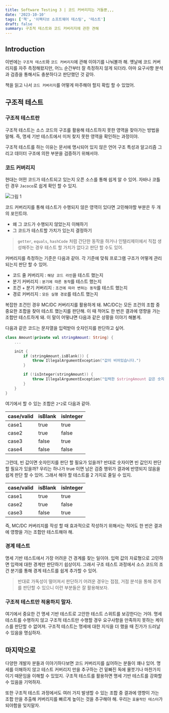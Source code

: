 ```yaml
---
title: Software Testing 3 | 코드 커버리지는 거들뿐,,,
date: '2023-10-10'
tags: ['책', '이펙티브 소프트웨어 테스팅', '테스트']
draft: false
summary: 구조적 테스트와 코드 커버리지에 관한 견해
---
```


## Introduction

이번에는 `구조적 테스트`와 `코드 커버리지`에 관해 이야기를 나눠볼까 해.
옛날에 코드 커버리지를 자주 측정해왔지만, 어느 순간부터 잘 측정하지 않게 되더라.
아마 요구사항 분석과 검증을 통해서도 충분하다고 판단했던 것 같아.

책을 읽고 나서 `코드 커버리지`를 어떻게 마주해야 할지 확립 할 수 있었어.

<TOCInline toc={props.toc} exclude="Introduction" />

## 구조적 테스트

### 구조적 테스트란

구조적 테스트는 소스 코드의 구조를 활용해 테스트하지 못한 영역을 찾아가는 방법을 말해.
즉, 명세 기반 테스트에서 미처 찾지 못한 영역을 확인하는 과정이야.

구조적 테스트를 하는 이유는 문서에 명시되어 있지 않은 언어 구조 특성과 알고리즘 그리고 데이터 구조에 의한 부분을 검증하기 위해서야.

### 코드 커버리지

현대는 어떤 코드가 테스트되고 있는지 오픈 소스를 통해 쉽게 알 수 있어. 자바나 코틀린 경우 `Jacoco`로 쉽게 확인 할 수 있지.

![그림 1](/static/images/effective-software-testing-3/1.png)

코드 커버리지를 통해 테스트가 수행되지 않은 영역이 있다면 고민해야할 부분은 두 개의 포인트야.

- 왜 그 코드가 수행되지 않았는지 이해하기
- 그 코드가 테스트할 가치가 있는지 결정하기

> `getter`, `equals`, `hashCode` 처럼 간단한 동작을 하거나 인텔리제이에서 직접 생성해주는 경우 테스트 할 가치가 없다고 판단 할 수도 있어.

커버리지를 측정하는 기준은 다음과 같아. 각 기준에 맞춰 프로그램 구조가 어떻게 관리되는지 판단 할 수 있어.

- 코드 줄 커버리지 : `해당 코드 라인`을 테스트 했는지
- 분기 커버리지 : `분기에 따른 동작`를 테스트 했는지
- 조건 + 분기 커버리지 : `조건에 따라 변하는 동작`를 테스트 했는지
- 경로 커버리지 : `모든 실행 경로`를 테스트 했는지

복잡한 조건인 경우 MC/DC 커버리지를 활용하게 돼. MC/DC는 모든 조건의 조합 중 중요한 조합을 찾아 테스트 했는지를 판단해.
이 때 적어도 한 번은 결과에 영향을 가는 조합만 테스트하게 돼.
이 말이 어떻냐면 다음과 같은 상황을 이야기 해볼게.

다음과 같은 코드는 문자열을 입력받아 숫자인지를 판단하고 싶어.

```kotlin
class Amount(private val stringAmount: String) {
    ...

    init {
        if (stringAmount.isBlank()) {
            throw IllegalArgumentException("값이 비어있습니다.")
        }

        if (!isInteger(stringAmount)) {
            throw IllegalArgumentException("입력한 $stringAmount 값은 숫자여야 합니다.")
        }
    }
}
```

여기에서 할 수 있는 조합은 `2*2`로 다음과 같아.

| case/valid | isBlank | isInteger |
|:-----------|:--------|:----------|
| case1      | true    | true      |
| case2      | true    | false     |
| case3      | false   | true      |
| case4      | false   | false     |

그런데, 빈 값이면 숫자인지를 판단 할 필요가 있을까? 반대로 숫자이면 빈 값인지 판단 할 필요가 있을까?
우리는 하나가 true 이면 남은 검증 행위가 결과에 반영되지 않음을 쉽게 판단 할 수 있어.
그래서 해야 할 테스트를 2 가지로 줄일 수 있지.

| case/valid | isBlank | isInteger |
|:-----------|:--------|:----------|
| case1      | true    | true      |
| case2      | true    | false     |
| case3      | false   | true      |

즉, MC/DC 커버리지를 작성 할 때 효과적으로 작성하기 위해서는 적어도 한 번은 결과에 영향을 가는 조합만 테스트해야 해.

### 경계 테스트

명세 기반 테스트에서 가장 어려운 건 경계를 찾는 일이야.
입력 값의 자료형으로 고민하면 입력에 대한 경계만 판단하기 쉽상이지.
그래서 구조 테스트 과정에서 소스 코드의 조건 분기를 통해 경계 테스트를 쉽게 추가할 수 있어.

> 반대로 가독성이 떨어져서 판단하기 어려운 경우는 접점, 거점 분석을 통해 경계를 판단할 수 있으니 이런 부분들은 잘 활용해보자.

### 구조적 테스트만 적용하지 말자.

여기에서 중요한 건 명세 기반 테스트로 고안한 테스트 스위트를 보강한다는 거야.
명세 테스트를 수행하지 않고 구조적 테스트만 수행할 경우 요구사항을 만족하지 못하는 케이스를 판단할 수 없어져.
구조적 테스트는 명세에 대한 지식을 더 했을 때 진가가 드러날 수 있음을 명심하자.

## 마지막으로

다양한 개발자 분들과 이야기하다보면 코드 커버리지를 싫어하는 분들이 꽤나 있어.
명세를 이해하지 않고 테스트 커버리지 만을 추구하는 건 밑빠진 독에 물붓기나 마찬가지이기 때문임을 이해할 수 있었지.
구조적 테스트를 활용하면 명세 기반 테스트를 강화할 수 있음을 기억하자.

또한 구조적 테스트 과정에서도 여러 가지 발생할 수 있는 조합 중 결과에 영향이 가는 조합 만을 추출해 커버리지를 빠르게 높이는 것을 추구해야 해.
우리는 `효율적인 테스터`가 되야함을 잊지말자.
